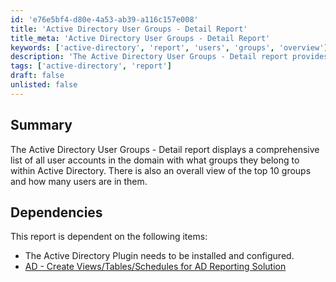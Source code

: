 ```yaml
---
id: 'e76e5bf4-d80e-4a53-ab39-a116c157e008'
title: 'Active Directory User Groups - Detail Report'
title_meta: 'Active Directory User Groups - Detail Report'
keywords: ['active-directory', 'report', 'users', 'groups', 'overview']
description: 'The Active Directory User Groups - Detail report provides a comprehensive list of all user accounts in the domain, detailing their group memberships within Active Directory. It also highlights the top 10 groups and the number of users in each, aiding in user management and group oversight.'
tags: ['active-directory', 'report']
draft: false
unlisted: false
---
```

## Summary

The Active Directory User Groups - Detail report displays a comprehensive list of all user accounts in the domain with what groups they belong to within Active Directory. There is also an overall view of the top 10 groups and how many users are in them.

## Dependencies

This report is dependent on the following items:
- The Active Directory Plugin needs to be installed and configured.
- [AD - Create Views/Tables/Schedules for AD Reporting Solution](https://proval.itglue.com/DOC-5078775-9492882)









